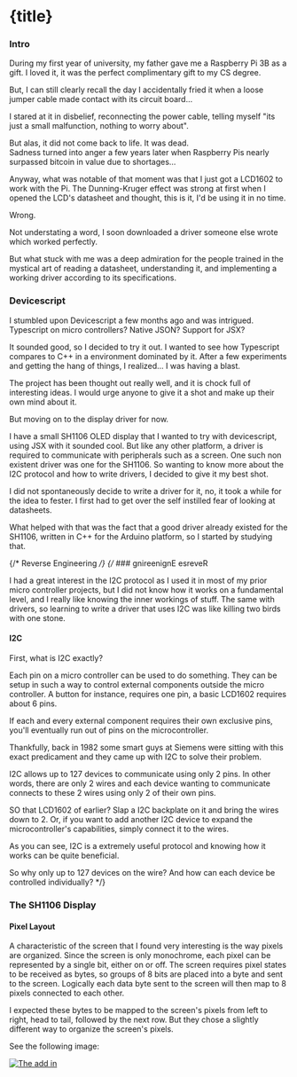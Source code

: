 
# {title}

### Intro

During my first year of university, my father gave me a Raspberry Pi 3B as a gift.
I loved it, it was the perfect complimentary gift to my CS degree.

But, I can still clearly recall the day I accidentally fried it when a loose jumper cable made contact with its circuit board...

I stared at it in disbelief, reconnecting the power cable, telling myself "its just a small malfunction, nothing to worry about".

But alas, it did not come back to life. It was dead.   
Sadness turned into anger a few years later when Raspberry Pis nearly surpassed bitcoin in value due to shortages...

Anyway, what was notable of that moment was that I just got a LCD1602 to work with the Pi.
The Dunning-Kruger effect was strong at first when I opened the LCD's datasheet and thought, this is it, I'd be using it in no time.

Wrong.

Not understating a word, I soon downloaded a driver someone else wrote which worked perfectly.

But what stuck with me was a deep admiration for the people trained in the mystical art of reading a datasheet, understanding it,
and implementing a working driver according to its specifications.

### Devicescript

I stumbled upon Devicescript a few months ago and was intrigued. 
Typescript on micro controllers?
Native JSON? 
Support for JSX?

It sounded good, so I decided to try it out. I wanted to see how Typescript compares to C++ in a environment dominated by it.
After a few experiments and getting the hang of things, I realized... I was having a blast.

The project has been thought out really well, and it is chock full of interesting ideas.
I would urge anyone to give it a shot and make up their own mind about it.

But moving on to the display driver for now.

I have a small SH1106 OLED display that I wanted to try with devicescript, using JSX with it sounded cool.
But like any other platform, a driver is required to communicate with peripherals such as a screen.
One such non existent driver was one for the SH1106.
So wanting to know more about the I2C protocol and how to write drivers, I decided to give it my best shot.

I did not spontaneously decide to write a driver for it, no, it took a while for the idea to fester. 
I first had to get over the self instilled fear of looking at datasheets.

What helped with that was the fact that a good driver already existed for the SH1106, written in C++ for the Arduino platform,
so I started by studying that.

{/* Reverse Engineering  */}
{/* ### gnireenignE esreveR

I had a great interest in the I2C protocol as I used it in most of my prior micro controller projects, 
but I did not know how it works on a fundamental level, and I really like knowing the inner workings of stuff.
The same with drivers, so learning to write a driver that uses I2C was like killing two birds with one stone.

#### I2C

First, what is I2C exactly?

Each pin on a micro controller can be used to do something. 
They can be setup in such a way to control external components outside the micro controller.
A button for instance, requires one pin, a basic LCD1602 requires about 6 pins.

If each and every external component requires their own exclusive pins, you'll eventually run out of pins on the microcontroller.

Thankfully, back in 1982 some smart guys at Siemens were sitting with this exact predicament and they came up with I2C to solve their problem.

I2C allows up to 127 devices to communicate using only 2 pins. 
In other words, there are only 2 wires and each device wanting to communicate connects to these 2 wires using only 2 of their own pins.

SO that LCD1602 of earlier? Slap a I2C backplate on it and bring the wires down to 2.
Or, if you want to add another I2C device to expand the microcontroller's capabilities, simply connect it to the wires.

As you can see, I2C is a extremely useful protocol and knowing how it works can be quite beneficial.

So why only up to 127 devices on the wire? And how can each device be controlled individually? */}

### The SH1106 Display 

#### Pixel Layout

A characteristic of the screen that I found very interesting is the way pixels are organized.
Since the screen is only monochrome, each pixel can be represented by a single bit, either on or off.
The screen requires pixel states to be received as bytes, so groups of 8 bits are placed into a byte and sent to the screen.
Logically each data byte sent to the screen will then map to 8 pixels connected to each other.

I expected these bytes to be mapped to the screen's pixels from left to right, head to tail, followed by the next row.
But they chose a slightly different way to organize the screen's pixels.

See the following image:

[![The add in](https://remblog.s3.af-south-1.amazonaws.com/8_oled/pages.png)](https://remblog.s3.af-south-1.amazonaws.com/8_oled/pages.png)












